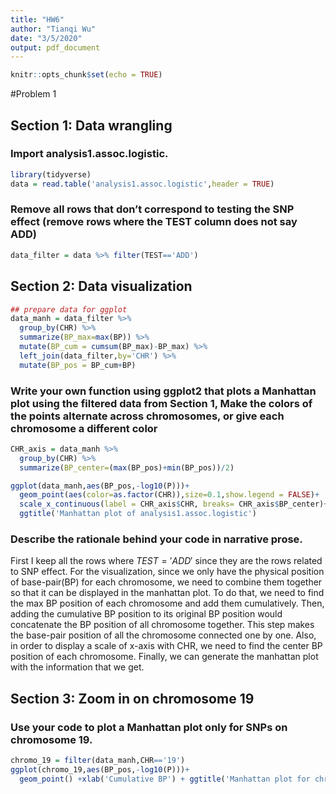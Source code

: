 ```yaml
---
title: "HW6"
author: "Tianqi Wu"
date: "3/5/2020"
output: pdf_document
---
```


```r
knitr::opts_chunk$set(echo = TRUE)
```

#Problem 1

## Section 1: Data wrangling

### Import analysis1.assoc.logistic.
```r
library(tidyverse)
data = read.table('analysis1.assoc.logistic',header = TRUE)
```

### Remove all rows that don't correspond to testing the SNP effect (remove rows where the TEST column does not say ADD)
```r
data_filter = data %>% filter(TEST=='ADD') 
```

## Section 2: Data visualization
```r
## prepare data for ggplot
data_manh = data_filter %>% 
  group_by(CHR) %>%
  summarize(BP_max=max(BP)) %>%
  mutate(BP_cum = cumsum(BP_max)-BP_max) %>%
  left_join(data_filter,by='CHR') %>%
  mutate(BP_pos = BP_cum+BP)
```

### Write your own function using ggplot2 that plots a Manhattan plot using the filtered data from Section 1, Make the colors of the points alternate across chromosomes, or give each chromosome a different color
```r
CHR_axis = data_manh %>% 
  group_by(CHR) %>% 
  summarize(BP_center=(max(BP_pos)+min(BP_pos))/2)

ggplot(data_manh,aes(BP_pos,-log10(P)))+
  geom_point(aes(color=as.factor(CHR)),size=0.1,show.legend = FALSE)+
  scale_x_continuous(label = CHR_axis$CHR, breaks= CHR_axis$BP_center)+xlab('CHR') +
  ggtitle('Manhattan plot of analysis1.assoc.logistic') 
```

### Describe the rationale behind your code in narrative prose.
First I keep all the rows where $TEST='ADD'$ since they are the rows related to SNP effect. For the visualization, since we only have the physical position of base-pair(BP) for each chromosome, we need to combine them together so that it can be displayed in the manhattan plot. To do that, we need to find the max BP position of each chromosome and add them cumulatively. Then, adding the cumulative BP position to its original BP position would concatenate the BP position of all chromosome together. This step makes the base-pair position of all the chromosome connected one by one. Also, in order to display a scale of x-axis with CHR, we need to find the center BP position of each chromosome. Finally, we can generate the manhattan plot with the information that we get.

## Section 3: Zoom in on chromosome 19
### Use your code to plot a Manhattan plot only for SNPs on chromosome 19.

```r
chromo_19 = filter(data_manh,CHR=='19') 
ggplot(chromo_19,aes(BP_pos,-log10(P)))+
  geom_point() +xlab('Cumulative BP') + ggtitle('Manhattan plot for chromosome 19')
```




























